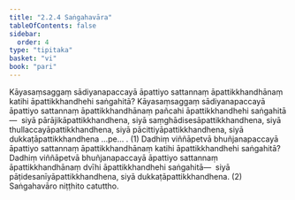 ```yaml
---
title: "2.2.4 Saṅgahavāra"
tableOfContents: false
sidebar:
  order: 4
type: "tipitaka"
basket: "vi"
book: "pari"
---
```



<DynamicBreadcrumb />

<Division number="252" book="pari" bookNo="5" page="153">

<Paragraph number="1058" book="pari">
Kāyasaṃsaggaṃ sādiyanapaccayā āpattiyo sattannaṃ āpattikkhandhānaṃ katihi āpattikkhandhehi saṅgahitā? Kāyasaṃsaggaṃ sādiyanapaccayā āpattiyo sattannaṃ āpattikkhandhānaṃ pañcahi āpattikkhandhehi saṅgahitā—  siyā pārājikāpattikkhandhena, siyā saṃghādisesāpattikkhandhena, siyā thullaccayāpattikkhandhena, siyā pācittiyāpattikkhandhena, siyā dukkaṭāpattikkhandhena …pe… . (1)
</Paragraph>

<Paragraph number="1059" book="pari">
Dadhiṃ viññāpetvā bhuñjanapaccayā āpattiyo sattannaṃ āpattikkhandhānaṃ katihi āpattikkhandhehi saṅgahitā? Dadhiṃ viññāpetvā bhuñjanapaccayā āpattiyo sattannaṃ āpattikkhandhānaṃ dvīhi āpattikkhandhehi saṅgahitā—  siyā pāṭidesanīyāpattikkhandhena, siyā dukkaṭāpattikkhandhena. (2)

</Paragraph>
</Division>

<Paragraph number="1060" type="center" book="pari">
Saṅgahavāro niṭṭhito catuttho.
</Paragraph>
